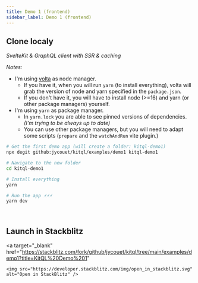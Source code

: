 ```yaml
---
title: Demo 1 (frontend)
sidebar_label: Demo 1 (frontend)
---
```


## Clone localy

_SvelteKit & GraphQL client with SSR & caching_

_Notes:_

- I'm using [volta](https://volta.sh/) as node manager.
  - If you have it, when you will run `yarn` (to install everything), volta will grab the version of node and yarn specified in the `package.json`.
  - If you don't have it, you will have to install node (>=16) and yarn (or other package managers) yourself.
- I'm using `yarn` as package manager.
  - In `yarn.lock` you are able to see pinned versions of dependencies. _(I'm trying to be always up to date)_
  - You can use other package managers, but you will need to adapt some scripts (`prepare` and the `watchAndRun` vite plugin.)

```bash
# Get the first demo app (will create a folder: kitql-demo1)
npx degit github:jycouet/kitql/examples/demo1 kitql-demo1

# Navigate to the new folder
cd kitql-demo1

# Install everything
yarn

# Run the app ⚡⚡⚡
yarn dev
```

<p>&nbsp;</p>

## Launch in Stackblitz

<a
	target="_blank"
	href="https://stackblitz.com/fork/github/jycouet/kitql/tree/main/examples/demo1?title=KitQL%20Demo%201"
>
	<img src="https://developer.stackblitz.com/img/open_in_stackblitz.svg" alt="Open in StackBlitz" />
</a>
